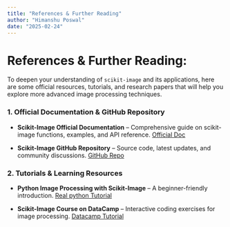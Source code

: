 ```yaml
---
title: "References & Further Reading"
author: "Himanshu Poswal"
date: "2025-02-24"
---
```


# References & Further Reading:

To deepen your understanding of `scikit-image` and its applications, here are some official resources, tutorials, and research papers that will help you explore more advanced image processing techniques.

### 1. Official Documentation & GitHub Repository

- __Scikit-Image Official Documentation__ – Comprehensive guide on scikit-image functions, examples, and API reference.
 <a href = "https://scikit-image.org/docs/stable/" target = "_blank" > Official Doc </a>


- __Scikit-Image GitHub Repository__ – Source code, latest updates, and community discussions.
<a href = "https://github.com/scikit-image/scikit-image" target = "_blank" > GitHub Repo </a>

### 2. Tutorials & Learning Resources

- __Python Image Processing with Scikit-Image__ – A beginner-friendly introduction.
<a href =  "https://realpython.com/image-processing-with-the-python-pillow-library/" target="_blank" > Real python Tutorial</a>

- __Scikit-Image Course on DataCamp__ – Interactive coding exercises for image processing.
<a href = "https://www.datacamp.com/courses/image-processing-with-scikit-image" target="_blank" > Datacamp Tutorial </a>


